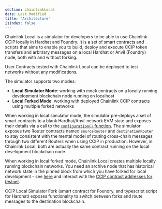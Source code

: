 ```yaml
---
section: chainlinkLocal
date: Last Modified
title: "Architecture"
isIndex: false
---
```


Chainlink Local is a simulator for developers to be able to use Chainlink CCIP locally in Hardhat and Foundry. It is a set of smart contracts and scripts
that aims to enable you to build, deploy and execute CCIP token transfers and arbitrary messages on a local Hardhat or Anvil (Foundry) node, both with and without forking.

User Contracts tested with Chainlink Local can be deployed to test networks without any modifications.

The simulator supports two modes:

- **Local Simulator Mode**: working with mock contracts on a locally running development blockchain node running on localhost
- **Local Forked Mode**: working with deployed Chainlink CCIP contracts using multiple forked networks

When working in local simulator mode, the simulator pre-deploys a set of smart contracts to a blank Hardhat/Anvil network EVM state and exposes their details via a call to the
[`configuration()` function](/chainlink-local/api-reference/solidity/ccip/cciplocalsimulator#configuration). The simulator exposes two Router contracts named
`sourceRouter` and `destinationRouter` to stay consistent with the mental model of routing cross-chain messages through two different Routers when using CCIP in production. However, in Chainlink Local,
both are actually the same contract running on the local development blockchain node.

When working in local forked mode, Chainlink Local creates multiple locally running blockchain networks.
You need an archive node that has historical network state in the pinned block from which you have forked for local development - see [here](https://hardhat.org/hardhat-network/docs/guides/forking-other-networks)
and interact with the [CCIP contract addresses for testnet](/ccip/supported-networks/v1_2_0/testnet).

CCIP Local Simulator Fork (smart contract for Foundry, and typescript script for Hardhat) exposes functionality to switch between forks and route messages to the destination blockchain.
